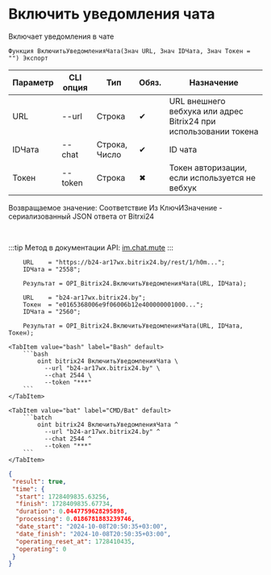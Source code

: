 ﻿---
sidebar_position: 12
description: Включить уведомления чата и другие функции для работы с Bitrix24 в Открытом пакете интеграций - бесплатной open-source библиотеке интеграций для 1С:Предприятие 8, OneScript и CLI
keywords: [1C, 1С, 1С:Предприятие, 1С:Предприятие 8.3, API, Интеграция, Сервисы, Обмен, OneScript, CLI, Bitrix24]
---


# Включить уведомления чата
 Включает уведомления в чате



`Функция ВключитьУведомленияЧата(Знач URL, Знач IDЧата, Знач Токен = "") Экспорт`

  | Параметр | CLI опция | Тип | Обяз. | Назначение |
  |-|-|-|-|-|
  | URL | --url | Строка | &#x2714; | URL внешнего вебхука или адрес Bitrix24 при использовании токена |
  | IDЧата | --chat | Строка, Число | &#x2714; | ID чата |
  | Токен | --token | Строка | &#x2716; | Токен авторизации, если используется не вебхук |

  
  Возвращаемое значение:   Соответствие Из КлючИЗначение - сериализованный JSON ответа от Bitrxi24

<br/>

:::tip
Метод в документации API: [im.chat.mute](https://dev.1c-bitrix.ru/learning/course/?COURSE_ID=93&LESSON_ID=11473)
:::
<br/>



```bsl title="Пример использования для 1С:Предприятие/OneScript"
    URL    = "https://b24-ar17wx.bitrix24.by/rest/1/h0m...";
    IDЧата = "2558";

    Результат = OPI_Bitrix24.ВключитьУведомленияЧата(URL, IDЧата);

    URL    = "b24-ar17wx.bitrix24.by";
    Токен  = "e0165368006e9f06006b12e400000001000...";
    IDЧата = "2560";

    Результат = OPI_Bitrix24.ВключитьУведомленияЧата(URL, IDЧата, Токен);
```
    

 <Tabs>
  
    <TabItem value="bash" label="Bash" default>
        ```bash
            oint bitrix24 ВключитьУведомленияЧата \
              --url "b24-ar17wx.bitrix24.by" \
              --chat 2544 \
              --token "***"
        ```
    </TabItem>
  
    <TabItem value="bat" label="CMD/Bat" default>
        ```batch
            oint bitrix24 ВключитьУведомленияЧата ^
              --url "b24-ar17wx.bitrix24.by" ^
              --chat 2544 ^
              --token "***"
        ```
    </TabItem>
</Tabs>


```json title="Результат"
{
 "result": true,
 "time": {
  "start": 1728409835.63256,
  "finish": 1728409835.67734,
  "duration": 0.0447759628295898,
  "processing": 0.0186781883239746,
  "date_start": "2024-10-08T20:50:35+03:00",
  "date_finish": "2024-10-08T20:50:35+03:00",
  "operating_reset_at": 1728410435,
  "operating": 0
 }
}
```
